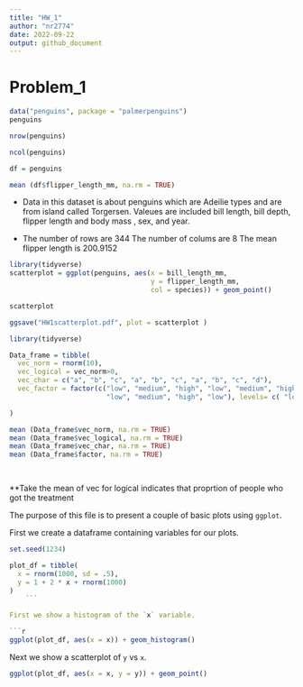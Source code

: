 ```yaml
---
title: "HW_1"
author: "nr2774"
date: 2022-09-22
output: github_document
---
```


# Problem_1 ####

```r
data("penguins", package = "palmerpenguins")
penguins

nrow(penguins)

ncol(penguins)

df = penguins

mean (df$flipper_length_mm, na.rm = TRUE)

```

- Data in this dataset is about penguins which are Adeilie types and are from island called Torgersen. 
Valeues are included bill length, bill depth, flipper length and body mass , sex, and year. 

- The number of rows are 344
  The number of colums are 8 
  The mean flipper length is 200.9152

```r
library(tidyverse)
scatterplot = ggplot(penguins, aes(x = bill_length_mm,
                                   y = flipper_length_mm, 
                                   col = species)) + geom_point()

scatterplot

ggsave("HW1scatterplot.pdf", plot = scatterplot )
```


```r
library(tidyverse)

Data_frame = tibble(
  vec_norm = rnorm(10),
  vec_logical = vec_norm>0,
  vec_char = c("a", "b", "c", "a", "b", "c", "a", "b", "c", "d"),
  vec_factor = factor(c("low", "medium", "high", "low", "medium", "high",
                        "low", "medium", "high", "low"), levels= c( "low", "medium", "high"))

)

mean (Data_frame$vec_norm, na.rm = TRUE)
mean (Data_frame$vec_logical, na.rm = TRUE)
mean (Data_frame$vec_char, na.rm = TRUE)
mean (Data_frame$factor, na.rm = TRUE)

  
```

**Take the mean of vec for logical indicates that proprtion of people 
who got the treatment 


The purpose of this file is to present a couple of basic plots using `ggplot`.

First we create a dataframe containing variables for our plots.

```r
set.seed(1234)

plot_df = tibble(
  x = rnorm(1000, sd = .5),
  y = 1 + 2 * x + rnorm(1000)
)
    ```

First we show a histogram of the `x` variable.

```r
ggplot(plot_df, aes(x = x)) + geom_histogram()
```

Next we show a scatterplot of `y` vs `x`. 

```r
ggplot(plot_df, aes(x = x, y = y)) + geom_point()
```
